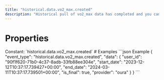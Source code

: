 ```yaml
---
title: "historical.data.vo2_max.created"
description: "Historical pull of vo2_max data has completed and you can now pull data for this resource."
---
```

# Properties
<ResponseField name="event_type" type="const string" required="true">
Constant: `historical.data.vo2_max.created`
</ResponseField>
<ResponseField name="data" type="HistoricalDataCreated" required="true">
<Expandable title="HistoricalDataCreated" defaultOpen="true">
<ResponseField name="user_id" type="string" required="true">
</ResponseField>
<ResponseField name="start_date" type="string" required="true">
</ResponseField>
<ResponseField name="end_date" type="string" required="true">
</ResponseField>
<ResponseField name="is_final" type="boolean" required="true">
</ResponseField>
<ResponseField name="provider" type="string" required="true">
</ResponseField>
</Expandable>
</ResponseField>
# Examples
<CodeGroup>
```json Example
{
  "event_type": "historical.data.vo2_max.created",
  "data": {
    "user_id": "90f1f620-71b0-4c37-8adb-33fb88ee304e",
    "start_date": "2023-12-12T10:37:17.739427+00:00",
    "end_date": "2024-03-11T10:37:17.739501+00:00",
    "is_final": true,
    "provider": "oura"
  }
}
```
</CodeGroup>
